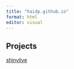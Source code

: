 ```yaml
---
title: "haidp.github.io"
format: html
editor: visual
---
```


## Projects

[shinylive](R-shinylive-demo.html)
